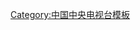 {{Navbox
|name = 中国正在听全国8强<!-- CCTV-3举办的《中国正在听》选秀节目全国8强选手。 -->
|title = 《[[中国正在听]]》全国8强
|state = expand
| listclass = hlist
|group1 = [[中国中央电视台|CCTV]]选秀系列
|list1 = * [[中国中央电视台|CCTV]]
* [[CCTV-3]]
* [[星光大道 (央视节目)|星光大道]]
* [[青歌赛]]
* [[梦想中国]]
* [[直通春晚]]
* [[中国正在听]]
* [[中国好歌曲]]
* [[来吧灰姑娘]]
|group2 =  [[中国正在听|2014年]]
|list2 = * [[赵紫骅|赵浴辰]]
* [[吴思思]]
* [[阿云嘎]]
* [[孟根花]]
* [[阿来·阿依达尔汗|阿来]]
* [[玉恩明玛]]
* [[刑天朔]]
* [[陈昊宇]] 
|below = 附註：以上為该比赛最終成績排名）。
}}
<noinclude>
[[Category:中国中央电视台模板]]
</noinclude>